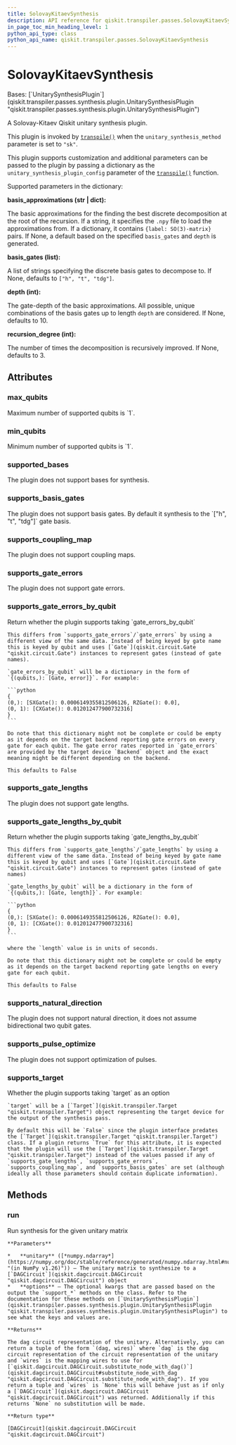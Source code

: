 ```yaml
---
title: SolovayKitaevSynthesis
description: API reference for qiskit.transpiler.passes.SolovayKitaevSynthesis
in_page_toc_min_heading_level: 1
python_api_type: class
python_api_name: qiskit.transpiler.passes.SolovayKitaevSynthesis
---
```


# SolovayKitaevSynthesis

<Class id="qiskit.transpiler.passes.SolovayKitaevSynthesis" isDedicatedPage={true} github="https://github.com/qiskit/qiskit/tree/stable/0.45/qiskit/transpiler/passes/synthesis/solovay_kitaev_synthesis.py" signature="qiskit.transpiler.passes.SolovayKitaevSynthesis" modifiers="class">
  Bases: [`UnitarySynthesisPlugin`](qiskit.transpiler.passes.synthesis.plugin.UnitarySynthesisPlugin "qiskit.transpiler.passes.synthesis.plugin.UnitarySynthesisPlugin")

  A Solovay-Kitaev Qiskit unitary synthesis plugin.

  This plugin is invoked by [`transpile()`](compiler#qiskit.compiler.transpile "qiskit.compiler.transpile") when the `unitary_synthesis_method` parameter is set to `"sk"`.

  This plugin supports customization and additional parameters can be passed to the plugin by passing a dictionary as the `unitary_synthesis_plugin_config` parameter of the [`transpile()`](compiler#qiskit.compiler.transpile "qiskit.compiler.transpile") function.

  Supported parameters in the dictionary:

  **basis\_approximations (str | dict):**

  The basic approximations for the finding the best discrete decomposition at the root of the recursion. If a string, it specifies the `.npy` file to load the approximations from. If a dictionary, it contains `{label: SO(3)-matrix}` pairs. If None, a default based on the specified `basis_gates` and `depth` is generated.

  **basis\_gates (list):**

  A list of strings specifying the discrete basis gates to decompose to. If None, defaults to `["h", "t", "tdg"]`.

  **depth (int):**

  The gate-depth of the basic approximations. All possible, unique combinations of the basis gates up to length `depth` are considered. If None, defaults to 10.

  **recursion\_degree (int):**

  The number of times the decomposition is recursively improved. If None, defaults to 3.

  ## Attributes

  ### max\_qubits

  <Attribute id="qiskit.transpiler.passes.SolovayKitaevSynthesis.max_qubits">
    Maximum number of supported qubits is `1`.
  </Attribute>

  ### min\_qubits

  <Attribute id="qiskit.transpiler.passes.SolovayKitaevSynthesis.min_qubits">
    Minimum number of supported qubits is `1`.
  </Attribute>

  ### supported\_bases

  <Attribute id="qiskit.transpiler.passes.SolovayKitaevSynthesis.supported_bases">
    The plugin does not support bases for synthesis.
  </Attribute>

  ### supports\_basis\_gates

  <Attribute id="qiskit.transpiler.passes.SolovayKitaevSynthesis.supports_basis_gates">
    The plugin does not support basis gates. By default it synthesis to the `["h", "t", "tdg"]` gate basis.
  </Attribute>

  ### supports\_coupling\_map

  <Attribute id="qiskit.transpiler.passes.SolovayKitaevSynthesis.supports_coupling_map">
    The plugin does not support coupling maps.
  </Attribute>

  ### supports\_gate\_errors

  <Attribute id="qiskit.transpiler.passes.SolovayKitaevSynthesis.supports_gate_errors">
    The plugin does not support gate errors.
  </Attribute>

  ### supports\_gate\_errors\_by\_qubit

  <Attribute id="qiskit.transpiler.passes.SolovayKitaevSynthesis.supports_gate_errors_by_qubit">
    Return whether the plugin supports taking `gate_errors_by_qubit`

    This differs from `supports_gate_errors`/`gate_errors` by using a different view of the same data. Instead of being keyed by gate name this is keyed by qubit and uses [`Gate`](qiskit.circuit.Gate "qiskit.circuit.Gate") instances to represent gates (instead of gate names).

    `gate_errors_by_qubit` will be a dictionary in the form of `{(qubits,): [Gate, error]}`. For example:

    ```python
    {
    (0,): [SXGate(): 0.0006149355812506126, RZGate(): 0.0],
    (0, 1): [CXGate(): 0.012012477900732316]
    }
    ```

    Do note that this dictionary might not be complete or could be empty as it depends on the target backend reporting gate errors on every gate for each qubit. The gate error rates reported in `gate_errors` are provided by the target device `Backend` object and the exact meaning might be different depending on the backend.

    This defaults to False
  </Attribute>

  ### supports\_gate\_lengths

  <Attribute id="qiskit.transpiler.passes.SolovayKitaevSynthesis.supports_gate_lengths">
    The plugin does not support gate lengths.
  </Attribute>

  ### supports\_gate\_lengths\_by\_qubit

  <Attribute id="qiskit.transpiler.passes.SolovayKitaevSynthesis.supports_gate_lengths_by_qubit">
    Return whether the plugin supports taking `gate_lengths_by_qubit`

    This differs from `supports_gate_lengths`/`gate_lengths` by using a different view of the same data. Instead of being keyed by gate name this is keyed by qubit and uses [`Gate`](qiskit.circuit.Gate "qiskit.circuit.Gate") instances to represent gates (instead of gate names)

    `gate_lengths_by_qubit` will be a dictionary in the form of `{(qubits,): [Gate, length]}`. For example:

    ```python
    {
    (0,): [SXGate(): 0.0006149355812506126, RZGate(): 0.0],
    (0, 1): [CXGate(): 0.012012477900732316]
    }
    ```

    where the `length` value is in units of seconds.

    Do note that this dictionary might not be complete or could be empty as it depends on the target backend reporting gate lengths on every gate for each qubit.

    This defaults to False
  </Attribute>

  ### supports\_natural\_direction

  <Attribute id="qiskit.transpiler.passes.SolovayKitaevSynthesis.supports_natural_direction">
    The plugin does not support natural direction, it does not assume bidirectional two qubit gates.
  </Attribute>

  ### supports\_pulse\_optimize

  <Attribute id="qiskit.transpiler.passes.SolovayKitaevSynthesis.supports_pulse_optimize">
    The plugin does not support optimization of pulses.
  </Attribute>

  ### supports\_target

  <Attribute id="qiskit.transpiler.passes.SolovayKitaevSynthesis.supports_target">
    Whether the plugin supports taking `target` as an option

    `target` will be a [`Target`](qiskit.transpiler.Target "qiskit.transpiler.Target") object representing the target device for the output of the synthesis pass.

    By default this will be `False` since the plugin interface predates the [`Target`](qiskit.transpiler.Target "qiskit.transpiler.Target") class. If a plugin returns `True` for this attribute, it is expected that the plugin will use the [`Target`](qiskit.transpiler.Target "qiskit.transpiler.Target") instead of the values passed if any of `supports_gate_lengths`, `supports_gate_errors`, `supports_coupling_map`, and `supports_basis_gates` are set (although ideally all those parameters should contain duplicate information).
  </Attribute>

  ## Methods

  ### run

  <Function id="qiskit.transpiler.passes.SolovayKitaevSynthesis.run" signature="run(unitary, **options)">
    Run synthesis for the given unitary matrix

    **Parameters**

    *   **unitary** ([*numpy.ndarray*](https://numpy.org/doc/stable/reference/generated/numpy.ndarray.html#numpy.ndarray "(in NumPy v1.26)")) – The unitary matrix to synthesize to a [`DAGCircuit`](qiskit.dagcircuit.DAGCircuit "qiskit.dagcircuit.DAGCircuit") object
    *   **options** – The optional kwargs that are passed based on the output the `support_*` methods on the class. Refer to the documentation for these methods on [`UnitarySynthesisPlugin`](qiskit.transpiler.passes.synthesis.plugin.UnitarySynthesisPlugin "qiskit.transpiler.passes.synthesis.plugin.UnitarySynthesisPlugin") to see what the keys and values are.

    **Returns**

    The dag circuit representation of the unitary. Alternatively, you can return a tuple of the form `(dag, wires)` where `dag` is the dag circuit representation of the circuit representation of the unitary and `wires` is the mapping wires to use for [`qiskit.dagcircuit.DAGCircuit.substitute_node_with_dag()`](qiskit.dagcircuit.DAGCircuit#substitute_node_with_dag "qiskit.dagcircuit.DAGCircuit.substitute_node_with_dag"). If you return a tuple and `wires` is `None` this will behave just as if only a [`DAGCircuit`](qiskit.dagcircuit.DAGCircuit "qiskit.dagcircuit.DAGCircuit") was returned. Additionally if this returns `None` no substitution will be made.

    **Return type**

    [DAGCircuit](qiskit.dagcircuit.DAGCircuit "qiskit.dagcircuit.DAGCircuit")
  </Function>
</Class>

